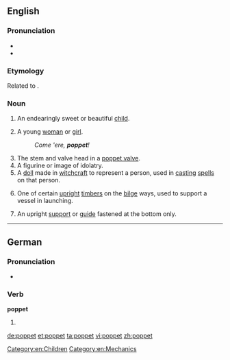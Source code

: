 ==English==

===Pronunciation===
* {{IPA|/ˈpɒ.pɪt/|lang=en}}
* {{rhymes|ɒpɪt|lang=en}}

===Etymology===
Related to {{term|puppet|lang=en}}.

===Noun===
{{en-noun}}

# {{context|informal|lang=en}} An endearingly sweet or beautiful [[child]].
# {{context|informal|lang=en}} A young [[woman]] or [[girl]].
#: ''Come 'ere, '''poppet'''!''
# The stem and valve head in a [[poppet valve]].
# A figurine or image of idolatry.
# A [[doll]] made in [[witchcraft]] to represent a person, used in [[cast]]ing [[spell]]s on that person.
# {{context|nautical|lang=en}} One of certain [[upright]] [[timber]]s on the [[bilge]] ways, used to support a vessel in launching.
#: {{rfquotek|Totten}}
# {{context|engineering|lang=en}} An upright [[support]] or [[guide]] fastened at the bottom only.

[[Category:en:Children]]
[[Category:en:Mechanics]]

----

==German==

===Pronunciation===
* {{IPA|/ˈpɔpət/|lang=de}}

===Verb===
'''poppet'''

# {{de-verb form of|poppen|2|p|k1}}

[[de:poppet]]
[[et:poppet]]
[[ta:poppet]]
[[vi:poppet]]
[[zh:poppet]]